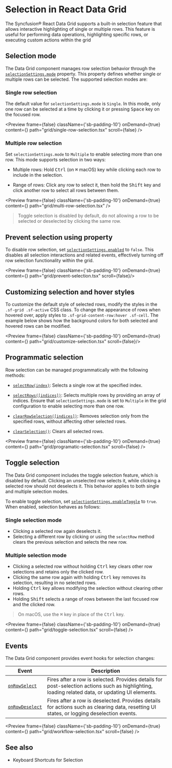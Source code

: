 
<Meta
  title="React Data Grid - Selection | Syncfusion"
  description="Selection in Syncfusion React Data Grid enables row highlighting and triggers related data actions for contextual workflows and user interaction."
/>

# Selection in React Data Grid
 
The Syncfusion® React Data Grid supports a built-in selection feature that allows interactive highlighting of single or multiple rows. This feature is useful for performing data operations, highlighting specific rows, or executing custom actions within the grid


## Selection mode
The Data Grid component manages row selection behavior through the [`selectionSettings.mode`](https://react-api.syncfusion.com/data-grid/selectionsettings#mode) property. This property defines whether single or multiple rows can be selected. The supported selection modes are:

### Single row selection

The default value for `selectionSettings.mode` is `Single`. In this mode, only one row can be selected at a time by clicking it or pressing <kbd>Space</kbd> key on the focused row.


<Preview frame={false} className={'sb-padding-10'} onDemand={true}  content={<SingleSelection />} path="grid/single-row-selection.tsx" scroll={false} />

### Multiple row selection

Set `selectionSettings.mode` to `Multiple` to enable selecting more than one row. This mode supports selection in two ways:

- Multiple rows: Hold <kbd>Ctrl</kbd> (on <kbd>⌘</kbd> macOS) key while clicking each row to include in the selection.

- Range of rows: Click any row to select it, then hold the <kbd>Shift</kbd> key and click another row to select all rows between them.

<Preview frame={false} className={'sb-padding-10'} onDemand={true} content={<MultiSelection />} path="grid/multi-row-selection.tsx" />

>  Toggle selection is disabled by default, do not allowing a row to be selected or deselected by clicking the same row.

## Prevent selection using property
 
To disable row selection, set [`selectionSettings.enabled`](https://react-api.syncfusion.com/data-grid/selectionsettings#enabled) to `false`. This disables all selection interactions and related events, effectively turning off row selection functionality within the grid.

<Preview frame={false} className={'sb-padding-10'} onDemand={true} content={<PreventSelection />} path="grid/prevent-selection.tsx" scroll={false}/>

## Customizing selection and hover styles

To customize the default style of selected rows, modify the styles in the `.sf-grid .sf-active` CSS class. To change the appearance of rows when hovered over, apply styles to `.sf-grid-content-row:hover .sf-cell`. The example below shows how the background colors for both selected and hovered rows can be modified.

<Preview frame={false} className={'sb-padding-10'} onDemand={true} content={<CustomizedSelection />} path="grid/customize-selection.tsx" scroll={false}/>

## Programmatic selection

Row selection can be managed programmatically with the following methods:

- [`selectRow(index)`](https://react-api.syncfusion.com/data-grid/overview#selectrow): Selects a single row at the specified index.

- [`selectRows([indices])`](https://react-api.syncfusion.com/data-grid/overview#selectrows): Selects multiple rows by providing an array of indices. Ensure that `selectionSettings.mode` is set to `Multiple` in the grid configuration to enable selecting more than one row.

- [`clearRowSelection([indices])`](https://react-api.syncfusion.com/data-grid/overview#clearrowselection): Removes selection only from the specified rows, without affecting other selected rows.

- [`clearSelection()`](https://react-api.syncfusion.com/data-grid/overview#clearselection): Clears all selected rows.

<Preview frame={false} className={'sb-padding-10'} onDemand={true} content={<ProgramaticSelection />} path="grid/programatic-selection.tsx" scroll={false} />

## Toggle selection

The Data Grid component includes the toggle selection feature, which is disabled by default. Clicking an unselected row selects it, while clicking a selected row should not deselects it. This behavior applies to both single and multiple selection modes.

To enable toggle selection, set [`selectionSettings.enableToggle`](https://react-api.syncfusion.com/data-grid/selectionsettings#enabletoggle) to `true`. When enabled, selection behaves as follows:

### Single selection mode

- Clicking a selected row again deselects it.
- Selecting a different row by clicking or using the `selectRow` method clears the previous selection and selects the new row.

### Multiple selection mode

- Clicking a selected row without holding <kbd>Ctrl</kbd> key clears other row selections and retains only the clicked row.
- Clicking the same row again with holding <kbd>Ctrl</kbd> key removes its selection, resulting in no selected rows.
- Holding <kbd>Ctrl</kbd> key allows modifying the selection without clearing other rows.
- Holding <kbd>Shift</kbd> selects a range of rows between the last focused row and the clicked row.

> On macOS, use the <kbd>⌘</kbd> key in place of the <kbd>Ctrl</kbd> key.

<Preview frame={false} className={'sb-padding-10'} onDemand={true} content={<ToggleSelection />} path="grid/toggle-selection.tsx" scroll={false} />

## Events
 
The Data Grid component provides event hooks for selection changes:

| Event | Description |
|---|---|
| [`onRowSelect`](https://react-api.syncfusion.com/data-grid/overview#onrowselect) | Fires after a row is selected. Provides details for post-selection actions such as highlighting, loading related data, or updating UI elements. |
| [`onRowDeselect`](https://react-api.syncfusion.com/data-grid/overview#onrowdeselect) | Fires after a row is deselected. Provides details for actions such as clearing data, resetting UI states, or logging deselection events. |


<Preview frame={false} className={'sb-padding-10'} onDemand={true} content={<WorkflowSelection />} path="grid/workflow-selection.tsx" scroll={false} />

## See also

* <p><Link to="/data-grid/accessibility#selection">Keyboard Shortcuts for Selection</Link></p>